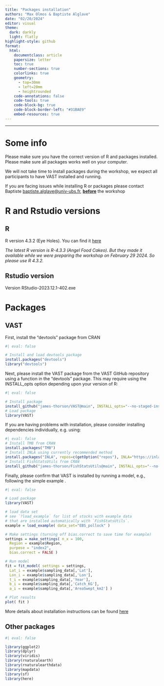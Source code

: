 ```yaml
---
title: "Packages installation"
authors: "Max Olmos & Baptiste Alglave"
date: "02/20/2024"
editor: visual
theme:
  dark: darkly
  light: flatly
highlight-style: github
format:
  html:
    documentclass: article
    papersize: letter
    toc: true
    number-sections: true
    colorlinks: true
    geometry:
      - top=30mm
      - left=20mm
      - heightrounded
    code-annotations: false
    code-tools: true
    code-block-bg: true
    code-block-border-left: "#31BAE9"
    embed-resources: true
---
```


------------------------------------------------------------------------

# Some info

Please make sure you have the correct version of R and packages installed. Please make sure all packages works well on your computer.

We will not take time to install packages during the workshop, we expect all participants to have VAST installed and running.

If you are facing issues while installing R or packages please contact Baptiste [baptiste.alglave\@univ-ubs.fr](baptiste.alglave@univ-ubs.fr), [**before**]{.underline} the workshop

# R and Rstudio versions

## R

R version 4.3.2 (Eye Holes). You can find it [here](https://cran.r-project.org/src/base/R-4/)

*The latest R version is R-4.3.3 (Angel Food Cakeo). But they made it available while we were preparing the workshop on February 29 2024. So please use R 4.3.2.*

## Rstudio version

Version RStudio-2023.12.1-402.exe

# Packages

## VAST

First, install the "devtools" package from CRAN

```r
#| eval: false

# Install and load devtools package
install.packages("devtools")
library("devtools")

```

Next, please install the VAST package from the VAST GitHub repository using a function in the "devtools" package. This may require using the INSTALL_opts option depending upon your version of R:

```r
#| eval: false

# Install package
install_github("james-thorson/VAST@main", INSTALL_opts="--no-staged-install")
# Load package
library(VAST)

```

If you are having problems with installation, please consider installing dependencies individually, e.g. using:

```r
#| eval: false
# Install TMB from CRAN
install.packages("TMB")
# Install INLA using currently recommended method
install.packages("INLA", repos=c(getOption("repos"), INLA="https://inla.r-inla-download.org/R/stable"), dep=TRUE)
# Install FishStatsUtils from CRAN
install_github("james-thorson/FishStatsUtils@main", INSTALL_opts="--no-staged-install")

```

Finally, please confirm that VAST is installed by running a model, e.g., following the simple example .

```r
#| eval: false

# Load package
library(VAST)

# load data set
# see `?load_example` for list of stocks with example data 
# that are installed automatically with `FishStatsUtils`. 
example = load_example( data_set="EBS_pollock" )

# Make settings (turning off bias.correct to save time for example)
settings = make_settings( n_x = 100, 
  Region = example$Region, 
  purpose = "index2", 
  bias.correct = FALSE )

# Run model
fit = fit_model( settings = settings, 
  Lat_i = example$sampling_data[,'Lat'], 
  Lon_i = example$sampling_data[,'Lon'], 
  t_i = example$sampling_data[,'Year'], 
  b_i = example$sampling_data[,'Catch_KG'], 
  a_i = example$sampling_data[,'AreaSwept_km2'] )

# Plot results
plot( fit )

```


More details about installation instructions can be found [here](https://github.com/James-Thorson-NOAA/VAST?tab=readme-ov-file#installation-instructions)

## Other packages 

```r
#| eval: false

library(ggplot2)
library(dplyr)
library(viridis)
library(rnaturalearth)
library(rnaturalearthdata)
library(mapdata)
library(sf)
library(here)
```